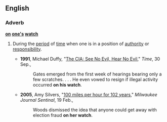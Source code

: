 ==English==

===Adverb===
'''[[on]] [[one]][['s]] [[watch]]'''

# {{chiefly|US|idiom}} During the [[period]] of [[time]] when one is in a position of [[authority]] or [[responsibility]].
#*'''1991''', Michael Duffy, "[http://www.time.com/time/magazine/article/0,9171,973943-2,00.html The CIA: See No Evil, Hear No Evil]," ''Time'', 30 Sep.,
#*:Gates emerged from the first week of hearings bearing only a few scratches. . . . He even vowed to resign if illegal activity occurred '''on his watch'''.
#*'''2005''', Amy Silvers, "[http://www.jsonline.com/story/index.aspx?id=303103 100 miles per hour for 102 years]," ''Milwaukee Journal Sentinal'', 19 Feb.,
#*:Woods dismissed the idea that anyone could get away with election fraud '''on her watch'''.
